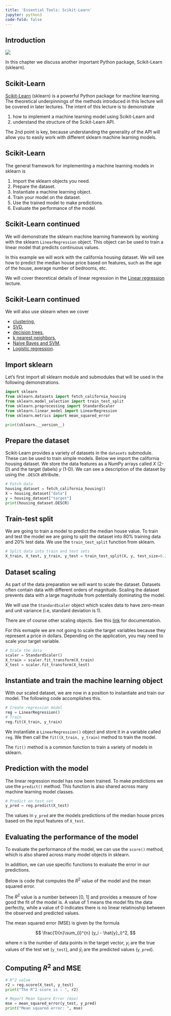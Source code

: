 ```yaml
---
title: 'Essential Tools: Scikit-Learn'
jupyter: python3
code-fold: false
---
```


::: {.content-visible when-profile="web"}
## Introduction

[![](https://colab.research.google.com/assets/colab-badge.svg)](https://colab.research.google.com/github/tools4ds/DS701-Course-Notes/blob/main/ds701_book/jupyter_notebooks/02C-Sklearn.ipynb)

In this chapter we discuss another important Python package, Scikit-Learn (sklearn).
:::

::: {.content-visible when-profile="slides"}
## Scikit-Learn
:::
[Scikit-Learn](https://scikit-learn.org/stable/) (sklearn) is a powerful Python package for machine learning. The theoretical underpinnings of the methods introduced in this lecture will be covered in later lectures. The intent of this lecture is to demonstrate

:::: {.incremental}
1. how to implement a machine learning model using Scikit-Learn and
1. understand the structure of the Scikit-Learn API.
::::

:::: {.fragment}
The 2nd point is key, because understanding the generality of the API will allow you to easily work with different sklearn machine learning models.
::::

::: {.content-visible when-profile="slides"}
## Scikit-Learn
:::

The general framework for implementing a machine learning models in sklearn is

:::: {.incremental}
1. Import the sklearn objects you need.
1. Prepare the dataset.
1. Instantiate a machine learning object.
1. Train your model on the dataset.
1. Use the trained model to make predictions.
1. Evaluate the performance of the model. 
::::

::: {.content-visible when-profile="slides"}
## Scikit-Learn continued
:::

:::: {.fragment}
We will demonstrate the sklearn machine learning framework by working with the sklearn `LinearRegression` object. This object can be used to train a linear model that predicts continuous values. 
::::

:::: {.fragment}
In this example we will work with the california housing dataset. We will see how to predict the median house price based on features, such as the age of the house, average number of bedrooms, etc. 
::::

:::: {.fragment}
We will cover theoretical details of linear regression in the [Linear regression](17-Regression-I-Linear.qmd) lecture.
::::

::: {.content-visible when-profile="slides"}
## Scikit-Learn continued
:::

We will also use sklearn when we cover

:::: {.incremental}
- [clustering](06-Clustering-I-kmeans.qmd),
- [SVD](11-Dimensionality-Reduction-SVD-II.qmd),
- [decision trees](14-Classification-I-Decision-Trees.qmd),
- [k nearest neighbors](15-Classification-II-kNN.qmd),
- [Naive Bayes and SVM](16-Classification-III-NB-SVM.qmd),
- [Logistic regression](18-Regression-II-Logistic.qmd).
::::

## Import sklearn

Let's first import all sklearn module and submodules that will be used in the following demonstrations.

```python
import sklearn
from sklearn.datasets import fetch_california_housing
from sklearn.model_selection import train_test_split
from sklearn.preprocessing import StandardScaler
from sklearn.linear_model import LinearRegression
from sklearn.metrics import mean_squared_error

print(sklearn.__version__)
```

## Prepare the dataset

Scikit-Learn provides a variety of datasets in the `datasets` submodule. These can be used to train simple models. Below we import the california housing dataset. We store the data features as a NumPy arrays called $X$ (2-D) and the target (labels) $y$ (1-D). We can see a description of the dataset by using the `.DESCR` attribute.

```python
# Fetch data
housing_dataset = fetch_california_housing()
X = housing_dataset["data"]
y = housing_dataset["target"]
print(housing_dataset.DESCR)
```

::: {.content-visible when-profile="slides"}
## Train-test split
:::
We are going to train a model to predict the median house value. To train and test the model we are going to split the dataset into 80% training data and 20% test data. We use the `train_test_split` function from sklearn.

```python
# Split data into train and test sets
X_train, X_test, y_train, y_test = train_test_split(X, y, test_size=0.20 ,random_state=42)
```

::: {.content-visible when-profile="slides"}
## Dataset scaling
:::

:::: {.fragment}
As part of the data preparation we will want to scale the dataset. Datasets often contain data with different orders of magnitude. Scaling the dataset prevents data with a large magnitude from potentially dominating the model. 
::::

:::: {.fragment}
We will use the `StandardScaler` object which scales data to have zero-mean and unit variance (i.e, standard deviation is 1). 

::: {.content-hidden when-profile="slides"}
There are of course other scaling objects. See this [link](https://scikit-learn.org/stable/modules/preprocessing.html) for documentation. 
:::

For this exmaple we are not going to scale the target variables because they represent a price in dollars. Depending on the application, you may need to scale your target variable.
::::

:::: {.fragment}
```python
# Scale the data 
scaler = StandardScaler()
X_train = scaler.fit_transform(X_train)
X_test = scaler.fit_transform(X_test)
```
::::

## Instantiate and train the machine learning object

With our scaled dataset, we are now in a position to instantiate and train our model. The following code accomplishes this.

```python
# Create regression model
reg = LinearRegression()
# Train
reg.fit(X_train, y_train)
```

We instantiate a `LinearRegression()` object and store it in a variable called `reg`. We then call the `fit((X_train, y_train)` method to train the model. 

The `fit()` method is a common function to train a variety of models in sklearn. 

## Prediction with the model

The linear regression model has now been trained. To make predictions we use the `predict()` method. This function is also shared across many machine learning model classes.

```python
# Predict on test set
y_pred = reg.predict(X_test)
```

The values in `y_pred` are the models predictions of the median house prices based on the input features of `X_test`.

## Evaluating the performance of the model

:::: {.fragment}
To evaluate the performance of the model, we can use the `score()` method, which is also shared across many model objects in sklearn. 
::::

::: {.content-hidden when-profile="slides"}
In addition, we can use specific functions to evaluate the error in our predictions.
:::

:::: {.fragment}
Below is code that computes the $R^2$ value of the model and the mean squared error.

The $R^2$ value is a number between [0, 1] and provides a measure of how good the fit of the model is. A value of 1 means the model fits the data perfectly, while a value of 0 indicates there is no linear relatinoship between the observed and predicted values.
::::

:::: {.fragment}
The mean squared error (MSE) is given by the formula

$$ 
\frac{1}{n}\sum_{i}^{n} (y_i - \hat{y}_i)^2,
$$

where $n$ is the number of data points in the target vector, $y_i$ are the true values of the test set (`y_test`), and $\hat{y}_i$ are the predicted values (`y_pred`).
::::

::: {.content-visible when-profile="slides"}
## Computing $R^2$ and MSE
:::

```python
# R^2 value
r2 = reg.score(X_test, y_test)
print("The R^2 score is : ", r2)

# Report Mean Square Error (mse)
mse = mean_squared_error(y_test, y_pred)
print("Mean squared error: ", mse)
```